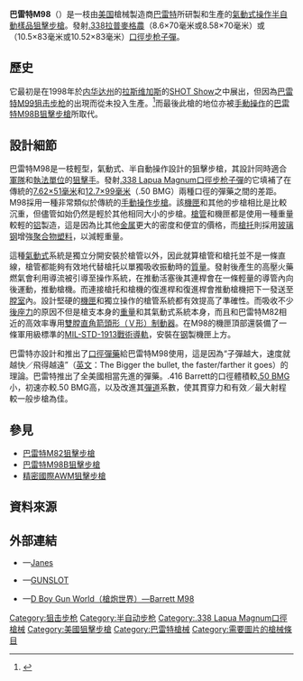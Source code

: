 {{noteTA
|G1=軍事
|G2=長度單位
|G3=Firearms
}}
{{Infobox Weapon
|name= 巴雷特M98狙擊步槍
|image= 
|image_size= 300px
|caption= 
|origin= {{flagcountry|United States}}
|type= [[商品樣品|樣品]][[半自動步槍|半自動]][[狙击步枪|狙击步枪]]
<!-- Type selection -->
|is_ranged= yes
|is_bladed= 
|is_explosive= 
|is_artillery= 
|is_vehicle= 
|is_missile= 
|is_UK= 
<!-- Service history -->
|service= 
|used_by= 參見[[#使用國|使用國]]
|wars= 
<!-- Production history -->
|designer= [[巴雷特槍械公司|巴雷特]]
|design_date= 
|manufacturer= 巴雷特
|unit_cost= 
|production_date= 
|number= 
|variants= 
<!-- General specifications -->
|spec_label= 
|weight= 空槍、無瞄準鏡：7[[千克|千克]]（15.43[[磅|磅]]）
|length= 1,175[[毫米|毫米]]（46.26[[英寸|英寸]]）
|part_length= 610毫米（24.02英吋）
|width= 
|height= 
|diameter= 
|crew= 
<!-- Ranged weapon specifications --> 
|cartridge= -{}-
* [[.338拉普麥格農|.338拉普麥格農]]
* {{Link-en|.416巴雷特|.416 Barrett}}
|caliber= <div class="NavFrame collapsed" style="color: black; background-color: #FFFFFF; margin: 0 auto; padding: 0 10px; text-align: left;"><div class="NavHead" style="background-color: #FFFFFF; margin: 0 auto; padding: 0 10px; font-weight:normal;"></div><div class="NavContent" style="background-color: #FFFFFF; margin: 0 auto; padding: 0 10px;">
* .338拉普麥格農：8.59毫米（.338英吋）
* .416巴雷特：10.52毫米（.416英吋）
</div>
</div>
|barrels= 1根，[[铝|铝]]製，標準[[膛線|膛線]]纏距為1：10，膛線6條，右旋，[[槍口|槍口]]裝有[[砲口制動器|小形Ｖ型制退器]]
|action= <div class="NavFrame collapsed" style="color: black; background-color: #FFFFFF; margin: 0 auto; padding: 0 10px; text-align: left;"><div class="NavHead" style="background-color: #FFFFFF; margin: 0 auto; padding: 0 10px; font-weight:normal;"></div><div class="NavContent" style="background-color: #FFFFFF; margin: 0 auto; padding: 0 10px;">
* [[氣動式_(槍械)#短行程活塞傳動|短行程活塞氣動式]]
* [[轉拴式槍栓|轉拴式槍栓]]
</div>
</div>
|mode= {{Link-en|半自動槍械|Semi-automatic firearm|半自動}}
|rate= 
|velocity= 975[[米每秒|米／秒]]（3,198.89[[英尺每秒|英尺／秒]]）
|energy= 
|range= 1,200[[米_(单位)|公尺]]（1,312.34[[码|码]]，3,937.01[[英尺|英尺]]，0.75[[英里|英里]]）
|max_range= 
|feed= 10發可拆卸式[[彈匣|彈匣]]
|sights= <div class="NavFrame collapsed" style="color: black; background-color: #FFFFFF; margin: 0 auto; padding: 0 10px; text-align: left;"><div class="NavHead" style="background-color: #FFFFFF; margin: 0 auto; padding: 0 10px; font-weight:normal;"></div><div class="NavContent" style="background-color: #FFFFFF; margin: 0 auto; padding: 0 10px;">
* 後備[[機械瞄具|機械瞄具]]：
** 金屬缺口式[[照門|照門]]（可上翻式調節）
** 金屬片狀[[照準器|準星]]
* [[機匣|機匣]]頂部的[[皮卡汀尼導軌|MIL-STD-1913戰術導軌]]上安裝日間／夜間[[瞄準鏡|光學狙擊鏡]]、[[紅點鏡|紅點鏡／反射式瞄準鏡]]、[[全像武器照準器|全息瞄準鏡]]、[[夜視鏡|夜視鏡]]和／或[[熱成像儀|熱成像儀]]（可拆卸）
</div>
</div>
<!-- 火炮規格 -->
|breech= 
|recoil= 
|carriage= 
|elevation= 
|traverse= 
<!-- 刃器規格 --> 
|blade_type= 
|hilt_type= 
|sheath_type= 
|head_type= 
|haft_type= 
<!-- 爆炸物內填炸藥規格 --> 
|filling= 
|filling_weight= 
|detonation= 
|yield= 
<!-- 車輛/飛彈 規格 -->
|armour= 
|primary_armament= 
|secondary_arament= 
|engine= 
|engine_power= 
|transmission= 
|payload_capacity= 
|fuel_capacity= 
|pw_ratio= 
|suspension= 
|clearance= 
|vehicle_range= 
|speed= 
|guidance= 
|steering= 
<!-- missiles only -->
|wingspan= 
|propellant= 
|ceiling= 
|altitude= 
|depth= 
|boost= 
|accuracy= 
|launch_platform= 
|transport= 
}}

'''巴雷特M98'''（{{Lang-en|'''Barrett Model 98'''}}）是一枝由[[美国|美国]]槍械製造商[[巴雷特槍械公司|巴雷特]]所研製和生產的[[氣動式_(槍械)#活塞原理|氣動式操作]][[半自动步枪|半自動]][[商品樣品|樣品]][[狙擊步槍|狙擊步槍]]。發射[[.338拉普麥格農|.338拉普麥格農]]（8.6×70毫米或8.58×70毫米）或{{Link-en|.416巴雷特|.416 Barrett}}（10.5×83毫米或10.52×83毫米）[[口徑|口徑]][[步枪|步枪]][[子彈|子彈]]。

== 歷史 ==
它最初是在1998年於[[内华达州|内华达州]]的[[拉斯维加斯|拉斯维加斯]]的[[SHOT_Show|SHOT Show]]之中展出，但因為[[巴雷特M99狙击步枪|巴雷特M99狙击步枪]]的出現而從未投入生產。<ref name="Gunslot.com">{{cite web |url=http://www.gunslot.com/guns/barrett-m98 |title=Barrett M98 on Gunslot.com |access-date=2009-08-25 |archive-url=https://web.archive.org/web/20100207133826/http://www.gunslot.com/guns/barrett-m98 |archive-date=2010-02-07 |dead-url=yes }}</ref>而最後此槍的地位亦被[[手動槍機#旋轉後拉式槍機|手動操作]]的[[巴雷特M98B狙擊步槍|巴雷特M98B狙擊步槍]]所取代。

== 設計細節 ==
巴雷特M98是一枝輕型，氣動式、半自動操作設計的狙擊步槍，其設計同時適合[[武装力量|軍隊]]和[[警察|執法單位]]的[[狙擊手|狙擊手]]。發射[[.338拉普麥格農|.338 Lapua Magnum]][[口徑|口徑]][[步枪|步枪]][[子彈|子彈]]的它填補了在傳統的[[7.62×51mm_NATO|7.62×51毫米]]和[[12.7×99mm_NATO|12.7×99毫米]]（.50 BMG）兩種口徑的彈藥之間的差距。M98採用一種非常類似於傳統的[[手動槍機|手動操作步槍]]。該[[機匣|機匣]]和其他的步槍相比是比較沉重，但儘管如始仍然是輕於其他相同大小的步槍。[[槍管|槍管]]和機匣都是使用一種重量較輕的[[铝|铝]]製造，這是因為比其他[[金属|金属]]更大的密度和便宜的價格，而[[槍托|槍托]]則採用[[玻璃钢|玻璃钢]]增強[[聚合物|聚合物]][[塑料|塑料]]，以減輕重量。

這種[[氣動式_(槍械)#活塞原理|氣動式]]系統是獨立分開安裝於槍管以外，因此就算槍管和槍托並不是一條直線，槍管都能夠有效地代替槍托以單獨吸收振動時的[[質量|質量]]。發射後產生的高壓火藥燃氣會利用導流被引導至操作系統，在推動活塞後其連桿會在一條輕量的導管內向後運動，推動槍機。而連接槍托和槍機的復進桿和復進桿會推動槍機把下一發送至[[膛室|膛室]]內。設計堅硬的[[機匣|機匣]]和獨立操作的槍管系統都有效提高了準確性。而吸收不少[[後座力|後座力]]的原因不但是槍支本身的[[重量|重量]]和其氣動式系統本身，而且和巴雷特M82相近的高效率專用[[砲口制動器|雙膛直角箭頭形（Ｖ形）制動器]]。在M98的機匣頂部還裝備了一條軍用級標準的[[皮卡汀尼導軌|MIL-STD-1913戰術導軌]]，安裝在[[钢|钢]]製機匣上方。

巴雷特亦設計和推出了{{Link-en|.416 Barrett|.416 Barrett|.416}}[[口徑|口徑]][[彈藥|彈藥]]給巴雷特M98使用，這是因為“子彈越大，速度就越快／飛得越遠”（[[英语|英文]]：The Bigger the bullet, the faster/farther it goes）的理論。巴雷特推出了全美國相當先進的彈藥。.416 Barrett的口徑體積較[[12.7×99mm_NATO|.50 BMG]]小，初速亦較.50 BMG高，以及改進其[[弹道学|彈道]]系數，使其貫穿力和有效／最大射程較一般步槍為佳。

== 參見 ==
* [[巴雷特M82狙擊步槍|巴雷特M82狙擊步槍]]
* [[巴雷特M98B狙擊步槍|巴雷特M98B狙擊步槍]]
* [[精密國際AWM狙擊步槍|精密國際AWM狙擊步槍]]

==資料來源==
{{Reflist}}

== 外部連結 == 
* {{en icon}}—[http://www.janes.com/extracts/extract/jiw/jiw_0472.html Janes] {{Wayback|url=http://www.janes.com/extracts/extract/jiw/jiw_0472.html |date=20090416030657 }}
* {{en icon}}—[https://web.archive.org/web/20100207133826/http://www.gunslot.com/guns/barrett-m98 GUNSLOT]
* {{zh-hans icon}}—[http://pewpewpew.work/usa/barrett/m98/m98.htm D Boy Gun World（槍炮世界）—Barrett M98] {{Wayback|url=http://pewpewpew.work/usa/barrett/m98/m98.htm |date=20200222011824 }}

{{巴雷特槍械}}

{{DEFAULTSORT:Barrett M98}}
[[Category:狙击步枪|Category:狙击步枪]]
[[Category:半自动步枪|Category:半自动步枪]]
[[Category:.338_Lapua_Magnum口徑槍械|Category:.338 Lapua Magnum口徑槍械]]
[[Category:美國狙擊步槍|Category:美國狙擊步槍]]
[[Category:巴雷特槍械|Category:巴雷特槍械]]
[[Category:需要圖片的槍械條目|Category:需要圖片的槍械條目]]